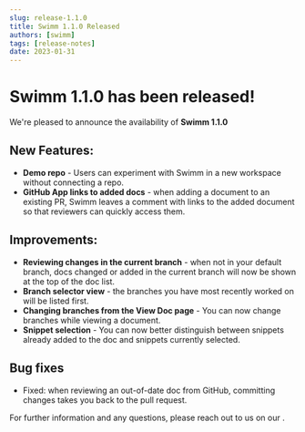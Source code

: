 ```yaml
---
slug: release-1.1.0
title: Swimm 1.1.0 Released
authors: [swimm] 
tags: [release-notes]
date: 2023-01-31
---
```


# Swimm 1.1.0 has been released!

We're pleased to announce the availability of **Swimm 1.1.0**<SwimmMoji text="release"/>

## New Features:
- **Demo repo** - Users can experiment with Swimm in a new workspace without connecting a repo.
- **GitHub App links to added docs** - when adding a document to an existing PR, Swimm leaves a comment with links to the added document so that reviewers can quickly access them.

## Improvements:
- **Reviewing changes in the current branch** - when not in your default branch, docs changed or added in the current branch will now be shown at the top of the doc list.
- **Branch selector view** - the branches you have most recently worked on will be listed first. 
- **Changing branches from the View Doc page** - You can now change branches while viewing a document.
- **Snippet selection** - You can now better distinguish between snippets already added to the doc and snippets currently selected.

## Bug fixes
- Fixed: when reviewing an out-of-date doc from GitHub, committing changes takes you back to the pull request. 

For further information and any questions, please reach out to us on our <SwimmLink target="slack" />.

<SwimmReleaseTweet version="1.1.0" />
